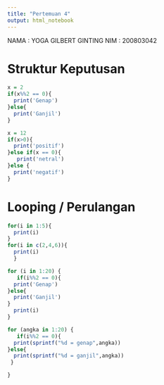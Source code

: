 ---
title: "Pertemuan 4"
output: html_notebook
---
NAMA : YOGA GILBERT GINTING 
NIM  : 200803042

# Struktur Keputusan

```{r}
x = 2
if(x%%2 == 0){
  print('Genap')
}else{
  print('Ganjil')
}

x = 12
if(x>0){
  print('positif')
}else if(x == 0){
   print('netral')
}else {
  print('negatif')
}
```

# Looping / Perulangan

```{r}
for(i in 1:5){
  print(i)
}
for(i in c(2,4,6)){
  print(i)
  }
```
```{r}
for (i in 1:20) {
   if(i%%2 == 0){
  print('Genap')
}else{
  print('Ganjil')
}
  print(i)
}
```

```{r}
for (angka in 1:20) {
   if(i%%2 == 0){
  print(sprintf("%d = genap",angka))
}else{
  print(sprintf("%d = ganjil",angka))
 }

}
```

